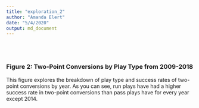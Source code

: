 ```yaml
---
title: "exploration_2"
author: "Amanda Elert"
date: "5/4/2020"
output: md_document
---
```

<br>
<br> 

### Figure 2: Two-Point Conversions by Play Type from 2009-2018
This figure explores the breakdown of play type and success rates of two-point conversions by year. As you can see, run plays have had a higher success rate in two-point conversions than pass plays have for every year except 2014.